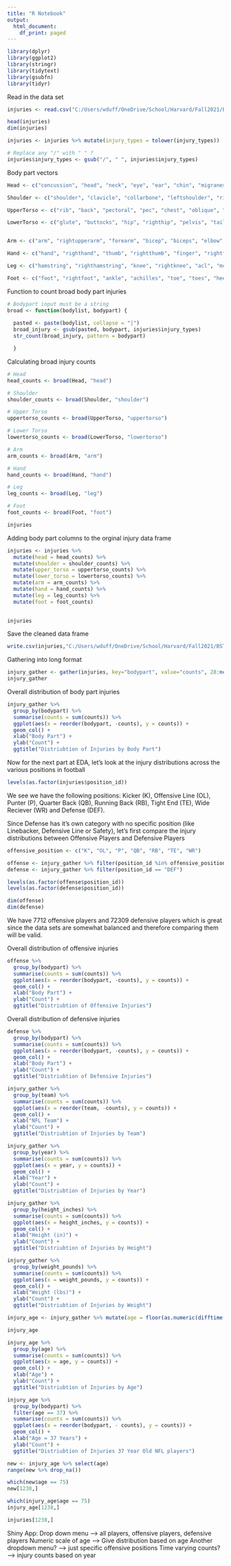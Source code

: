 ```yaml
---
title: "R Notebook"
output:
  html_document:
    df_print: paged
---
```




```r
library(dplyr)
library(ggplot2)
library(stringr)
library(tidytext)
library(gsubfn)
library(tidyr)
```

Read in the data set
```r
injuries <- read.csv("C:/Users/wduff/OneDrive/School/Harvard/Fall2021/BST260/BST_260_project/Data/injuries_only.csv")
```

```r
head(injuries)
dim(injuries)
```

```r
injuries <- injuries %>% mutate(injury_types = tolower(injury_types))
```

```r
# Replace any "/" with " " ?
injuries$injury_types <- gsub("/", " ", injuries$injury_types)
```


Body part vectors
```r
Head <- c("concussion", "head", "neck", "eye", "ear", "chin", "migranes", "migrane", "jaw", "nose", "tooth", "stinger", "faciallaceration", "eyelid", "facial", "mouth", "nose", "throat", "seizure")

Shoulder <- c("shoulder", "clavicle", "collarbone", "leftshoulder", "rightshoulder", "jointshoulder", "scapula", "sternoclavicular")

UpperTorso <- c("rib", "back", "pectoral", "pec", "chest", "oblique", "lumbar", "core", "spine", "trapezius", "kidney", "lung", "heart", "abdomen", "abdominal", "solarplexus", "spleen", "hernia", "arrhythmia", "liver", "stomach", "appendix")

LowerTorso <- c("glute", "buttocks", "hip", "righthip", "pelvis", "tailbone")


Arm <- c("arm", "rightupperarm", "forearm", "bicep", "biceps", "elbow", "rightelbow", "tricep", "triceps")

Hand <- c("hand", "righthand", "thumb", "rightthumb", "finger", "rightfinger", "wrist", "rightwrist")

Leg <- c("hamstring", "righthamstring", "knee", "rightknee", "acl", "mcl", "meniscus", "bothknees", "thigh", "rightthigh", "calf", "rightcalf", "quadricep", "rightquadricep", "quad", "groin", "rightgroin", "lowerleg", "tibia", "fibula", "shin", "rightshin", "adductor", "contusion")

Foot <- c("foot", "rightfoot", "ankle", "achilles", "toe", "toes", "heel")


```


Function to count broad body part injuries 
```r
# Bodypart input must be a string
broad <- function(bodylist, bodypart) {
  
  pasted <- paste(bodylist, collapse = "|")
  broad_injury <- gsub(pasted, bodypart, injuries$injury_types)
  str_count(broad_injury, pattern = bodypart)

  }
```



Calculating broad injury counts
```r
# Head
head_counts <- broad(Head, "head")

# Shoulder
shoulder_counts <- broad(Shoulder, "shoulder")

# Upper Torso
uppertorso_counts <- broad(UpperTorso, "uppertorso")

# Lower Torso
lowertorso_counts <- broad(LowerTorso, "lowertorso")

# Arm
arm_counts <- broad(Arm, "arm")

# Hand
hand_counts <- broad(Hand, "hand")

# Leg
leg_counts <- broad(Leg, "leg")

# Foot
foot_counts <- broad(Foot, "foot")
```

```r
injuries
```


Adding body part columns to the orginal injury data frame
```r
injuries <- injuries %>% 
  mutate(head = head_counts) %>%
  mutate(shoulder = shoulder_counts) %>%
  mutate(upper_torso = uppertorso_counts) %>%
  mutate(lower_torso = lowertorso_counts) %>%
  mutate(arm = arm_counts) %>%
  mutate(hand = hand_counts) %>%
  mutate(leg = leg_counts) %>%
  mutate(foot = foot_counts)
  

injuries
```


Save the cleaned data frame
```r
write.csv(injuries,"C:/Users/wduff/OneDrive/School/Harvard/Fall2021/BST260/BST_260_project/cleaneddata.csv", row.names = TRUE)
```




Gathering into long format
```r
injury_gather <- gather(injuries, key="bodypart", value="counts", 28:ncol(injuries))
injury_gather
```



Overall distribution of body part injuries
```r
injury_gather %>% 
  group_by(bodypart) %>%
  summarise(counts = sum(counts)) %>%
  ggplot(aes(x = reorder(bodypart, -counts), y = counts)) +
  geom_col() +
  xlab("Body Part") +
  ylab("Count") +
  ggtitle("Distriubtion of Injuries by Body Part")
```



Now for the next part at EDA, let's look at the injury distributions across the various positions in football
```r
levels(as.factor(injuries$position_id))
```

We see we have the following positions: Kicker (K), Offensive Line (OL), Punter (P), Quarter Back (QB), Running Back (RB), Tight End (TE), Wide Reciever (WR) and Defense (DEF).

Since Defense has it's own category with no specific position (like Linebacker, Defensive Line or Safety), let's first compare the injury distributions between Offensive Players and Defensive Players

```r
offensive_position <- c("K", "OL", "P", "QB", "RB", "TE", "WR")

offense <- injury_gather %>% filter(position_id %in% offensive_position)
defense <- injury_gather %>% filter(position_id == "DEF") 

levels(as.factor(offense$position_id))
levels(as.factor(defense$position_id))

dim(offense)
dim(defense)
```

We have 7712 offensive players and 72309 defensive players which is great since the data sets are somewhat balanced and therefore comparing them will be valid. 




Overall distribution of offensive injuries
```r
offense %>% 
  group_by(bodypart) %>%
  summarise(counts = sum(counts)) %>%
  ggplot(aes(x = reorder(bodypart, -counts), y = counts)) +
  geom_col() +
  xlab("Body Part") +
  ylab("Count") +
  ggtitle("Distriubtion of Offensive Injuries")
```



Overall distribution of defensive injuries
```r
defense %>% 
  group_by(bodypart) %>%
  summarise(counts = sum(counts)) %>%
  ggplot(aes(x = reorder(bodypart, -counts), y = counts)) +
  geom_col() +
  xlab("Body Part") +
  ylab("Count") +
  ggtitle("Distriubtion of Defensive Injuries")
```




```r
injury_gather %>% 
  group_by(team) %>%
  summarise(counts = sum(counts)) %>%
  ggplot(aes(x = reorder(team, -counts), y = counts)) +
  geom_col() +
  xlab("NFL Team") +
  ylab("Count") +
  ggtitle("Distriubtion of Injuries by Team")
```

```r
injury_gather %>% 
  group_by(year) %>%
  summarise(counts = sum(counts)) %>%
  ggplot(aes(x = year, y = counts)) +
  geom_col() +
  xlab("Year") +
  ylab("Count") +
  ggtitle("Distriubtion of Injuries by Year")
```


```r
injury_gather %>% 
  group_by(height_inches) %>%
  summarise(counts = sum(counts)) %>%
  ggplot(aes(x = height_inches, y = counts)) +
  geom_col() +
  xlab("Height (in)") +
  ylab("Count") +
  ggtitle("Distriubtion of Injuries by Height")

injury_gather %>% 
  group_by(weight_pounds) %>%
  summarise(counts = sum(counts)) %>%
  ggplot(aes(x = weight_pounds, y = counts)) +
  geom_col() +
  xlab("Weight (lbs)") +
  ylab("Count") +
  ggtitle("Distriubtion of Injuries by Weight")
```


```r
injury_age <- injury_gather %>% mutate(age = floor(as.numeric(difftime(Sys.Date(),injury_gather$birthdate, units = "weeks"))/52.25))

injury_age
```



```r
injury_age %>% 
  group_by(age) %>%
  summarise(counts = sum(counts)) %>%
  ggplot(aes(x = age, y = counts)) +
  geom_col() +
  xlab("Age") +
  ylab("Count") +
  ggtitle("Distriubtion of Injuries by Age")
```


```r
injury_age %>% 
  group_by(bodypart) %>%
  filter(age == 37) %>%
  summarise(counts = sum(counts)) %>%
  ggplot(aes(x = reorder(bodypart, - counts), y = counts)) +
  geom_col() +
  xlab("Age = 37 Years") +
  ylab("Count") +
  ggtitle("Distriubtion of Injuries 37 Year Old NFL players")
```


```r
new <- injury_age %>% select(age)
range(new %>% drop_na())

which(new$age == 75)
new[1238,]

which(injury_age$age == 75)
injury_age[1238,]

injuries[1238,]
```


Shiny App:
Drop down menu --> all players, offensive players, defensive players
Numeric scale of age --> Give distribution based on age
Another dropdown menu? --> just specific offensive positions
Time varying counts? --> injury counts based on year



